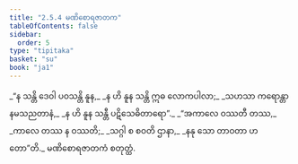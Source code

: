 ```yaml
---
title: "2.5.4 မဏိစောရဇာတက"
tableOfContents: false
sidebar:
  order: 5
type: "tipitaka"
basket: "su"
book: "ja1"
---
```



<DynamicBreadcrumb />

<Division number="87" book="ja1">

<Paragraph number="479" type="verses" book="ja1">
_“န သန္တိ ဒေဝါ ပဝသန္တိ နူန,_  
_န ဟိ နူန သန္တိ ဣဓ လောကပါလာ;_  
_သဟသာ ကရောန္တာနမသညတာနံ,_  
_န ဟိ နူန သန္တီ ပဋိသေဓိတာရော”._  

</Paragraph>

</Division>
<Division number="88" book="ja1">

<Paragraph number="480" type="verses" book="ja1">
_“အကာလေ ဝဿတီ တဿ,_  
_ကာလေ တဿ န ဝဿတိ;_  
_သဂ္ဂါ စ စဝတိ ဌာနာ,_  
_နနု သော တာဝတာ ဟတော”တိ._  


</Paragraph>
</Division>

<Paragraph number="481" type="center" book="ja1">
မဏိစောရဇာတကံ စတုတ္ထံ.
</Paragraph>